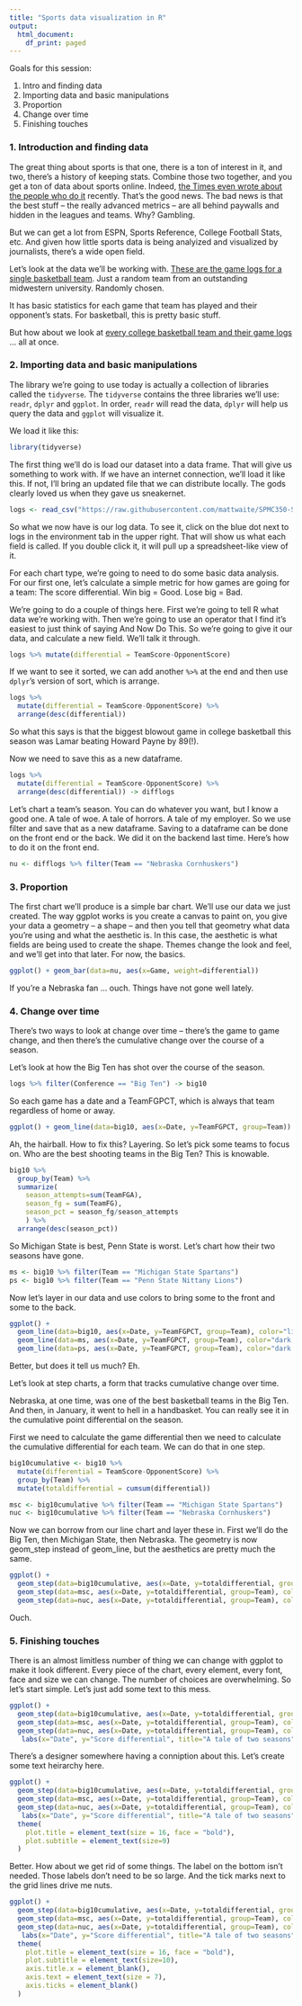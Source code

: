 ```yaml
---
title: "Sports data visualization in R"
output:
  html_document:
    df_print: paged
---
```


Goals for this session: 

1. Intro and finding data
2. Importing data and basic manipulations
3. Proportion
4. Change over time
5. Finishing touches

### 1. Introduction and finding data
 
The great thing about sports is that one, there is a ton of interest in it, and two, there's a history of keeping stats. Combine those two together, and you get a ton of data about sports online. Indeed, [the Times even wrote about the people who do it](https://www.nytimes.com/2019/02/13/sports/sean-forman-sports-reference.html) recently. That's the good news. The bad news is that the best stuff -- the really advanced metrics -- are all behind paywalls and hidden in the leagues and teams. Why? Gambling.

But we can get a lot from ESPN, Sports Reference, College Football Stats, etc. And given how little sports data is being analyized and visualized by journalists, there's a wide open field.

Let's look at the data we'll be working with. [These are the game logs for a single basketball team](https://www.sports-reference.com/cbb/schools/nebraska/2019-gamelogs.html). Just a random team from an outstanding midwestern university. Randomly chosen. 

It has basic statistics for each game that team has played and their opponent's stats. For basketball, this is pretty basic stuff. 

But how about we look at [every college basketball team and their game logs]() ... all at once. 

### 2. Importing data and basic manipulations

The library we're going to use today is actually a collection of libraries called the `tidyverse`. The `tidyverse` contains the three libraries we'll use: `readr`, `dplyr` and `ggplot`. In order, `readr` will read the data, `dplyr` will help us query the data and `ggplot` will visualize it. 

We load it like this:

```r
library(tidyverse)
```

The first thing we'll do is load our dataset into a data frame. That will give us something to work with. If we have an internet connection, we'll load it like this. If not, I'll bring an updated file that we can distribute locally. The gods clearly loved us when they gave us sneakernet. 

```r
logs <- read_csv("https://raw.githubusercontent.com/mattwaite/SPMC350-Sports-Data-Analysis-And-Visualization/master/Data/logs.csv")
```

So what we now have is our log data. To see it, click on the blue dot next to logs in the environment tab in the upper right. That will show us what each field is called. If you double click it, it will pull up a spreadsheet-like view of it. 

For each chart type, we're going to need to do some basic data analysis. For our first one, let's calculate a simple metric for how games are going for a team: The score differential. Win big = Good. Lose big = Bad.

We're going to do a couple of things here. First we're going to tell R what data we're working with. Then we're going to use an operator that I find it's easiest to just think of saying And Now Do This. So we're going to give it our data, and calculate a new field. We'll talk it through. 

```r
logs %>% mutate(differential = TeamScore-OpponentScore)
```

If we want to see it sorted, we can add another `%>%` at the end and then use `dplyr`'s version of sort, which is arrange. 

```r
logs %>% 
  mutate(differential = TeamScore-OpponentScore) %>%
  arrange(desc(differential))
```
So what this says is that the biggest blowout game in college basketball this season was Lamar beating Howard Payne by 89(!).

Now we need to save this as a new dataframe. 

```r
logs %>% 
  mutate(differential = TeamScore-OpponentScore) %>%
  arrange(desc(differential)) -> difflogs
```

Let's chart a team's season. You can do whatever you want, but I know a good one. A tale of woe. A tale of horrors. A tale of my employer. So we use filter and save that as a new dataframe. Saving to a dataframe can be done on the front end or the back. We did it on the backend last time. Here's how to do it on the front end.

```r
nu <- difflogs %>% filter(Team == "Nebraska Cornhuskers")
```

### 3. Proportion

The first chart we'll produce is a simple bar chart. We'll use our data we just created. The way ggplot works is you create a canvas to paint on, you give your data a geometry -- a shape -- and then you tell that geometry what data you're using and what the aesthetic is. In this case, the aesthetic is what fields are being used to create the shape. Themes change the look and feel, and we'll get into that later. For now, the basics.

```r
ggplot() + geom_bar(data=nu, aes(x=Game, weight=differential))
```

If you're a Nebraska fan ... ouch. Things have not gone well lately. 

### 4. Change over time 

There's two ways to look at change over time -- there's the game to game change, and then there's the cumulative change over the course of a season. 

Let's look at how the Big Ten has shot over the course of the season. 

```r
logs %>% filter(Conference == "Big Ten") -> big10
```

So each game has a date and a TeamFGPCT, which is always that team regardless of home or away. 

```r
ggplot() + geom_line(data=big10, aes(x=Date, y=TeamFGPCT, group=Team))
```

Ah, the hairball. How to fix this? Layering. So let's pick some teams to focus on. Who are the best shooting teams in the Big Ten? This is knowable.

```r
big10 %>% 
  group_by(Team) %>% 
  summarize(
    season_attempts=sum(TeamFGA), 
    season_fg = sum(TeamFG), 
    season_pct = season_fg/season_attempts
    ) %>% 
  arrange(desc(season_pct))
```

So Michigan State is best, Penn State is worst. Let's chart how their two seasons have gone. 

```r
ms <- big10 %>% filter(Team == "Michigan State Spartans")
ps <- big10 %>% filter(Team == "Penn State Nittany Lions")
```

Now let's layer in our data and use colors to bring some to the front and some to the back.

```r
ggplot() + 
  geom_line(data=big10, aes(x=Date, y=TeamFGPCT, group=Team), color="light grey") +
  geom_line(data=ms, aes(x=Date, y=TeamFGPCT, group=Team), color="dark green") +
  geom_line(data=ps, aes(x=Date, y=TeamFGPCT, group=Team), color="dark blue")
```

Better, but does it tell us much? Eh.

Let's look at step charts, a form that tracks cumulative change over time. 

Nebraska, at one time, was one of the best basketball teams in the Big Ten. And then, in January, it went to hell in a handbasket. You can really see it in the cumulative point differential on the season. 

First we need to calculate the game differential then we need to calculate the cumulative differential for each team. We can do that in one step. 

```r
big10cumulative <- big10 %>% 
  mutate(differential = TeamScore-OpponentScore) %>% 
  group_by(Team) %>% 
  mutate(totaldifferential = cumsum(differential))

msc <- big10cumulative %>% filter(Team == "Michigan State Spartans")
nuc <- big10cumulative %>% filter(Team == "Nebraska Cornhuskers")

```

Now we can borrow from our line chart and layer these in. First we'll do the Big Ten, then Michigan State, then Nebraska. The geometry is now geom_step instead of geom_line, but the aesthetics are pretty much the same. 

```r
ggplot() + 
  geom_step(data=big10cumulative, aes(x=Date, y=totaldifferential, group=Team), color="light grey") + 
  geom_step(data=msc, aes(x=Date, y=totaldifferential, group=Team), color="dark green") +
  geom_step(data=nuc, aes(x=Date, y=totaldifferential, group=Team), color="red")
```

Ouch. 

### 5. Finishing touches

There is an almost limitless number of thing we can change with ggplot to make it look different. Every piece of the chart, every element, every font, face and size we can change. The number of choices are overwhelming. So let's start simple. Let's just add some text to this mess.

```r
ggplot() + 
  geom_step(data=big10cumulative, aes(x=Date, y=totaldifferential, group=Team), color="light grey") + 
  geom_step(data=msc, aes(x=Date, y=totaldifferential, group=Team), color="dark green") +
  geom_step(data=nuc, aes(x=Date, y=totaldifferential, group=Team), color="red") +
   labs(x="Date", y="Score differential", title="A tale of two seasons", subtitle="Michigan State and Nebraska were neck and neck. And then the swoon happened.", caption="Source: Sports-Reference.com | By Matt Waite") 
```

There's a designer somewhere having a conniption about this. Let's create some text heirarchy here. 

```r
ggplot() + 
  geom_step(data=big10cumulative, aes(x=Date, y=totaldifferential, group=Team), color="light grey") + 
  geom_step(data=msc, aes(x=Date, y=totaldifferential, group=Team), color="dark green") +
  geom_step(data=nuc, aes(x=Date, y=totaldifferential, group=Team), color="red") +
   labs(x="Date", y="Score differential", title="A tale of two seasons", subtitle="Michigan State and Nebraska were neck and neck. And then the swoon happened.", caption="Source: Sports-Reference.com | By Matt Waite") +
  theme(
    plot.title = element_text(size = 16, face = "bold"),
    plot.subtitle = element_text(size=9)
  )
```

Better. How about we get rid of some things. The label on the bottom isn't needed. Those labels don't need to be so large. And the tick marks next to the grid lines drive me nuts. 

```r
ggplot() + 
  geom_step(data=big10cumulative, aes(x=Date, y=totaldifferential, group=Team), color="light grey") + 
  geom_step(data=msc, aes(x=Date, y=totaldifferential, group=Team), color="dark green") +
  geom_step(data=nuc, aes(x=Date, y=totaldifferential, group=Team), color="red") +
   labs(x="Date", y="Score differential", title="A tale of two seasons", subtitle="Michigan State and Nebraska were neck and neck. And then the swoon happened.", caption="Source: Sports-Reference.com | By Matt Waite") +
  theme(
    plot.title = element_text(size = 16, face = "bold"),
    plot.subtitle = element_text(size=10),
    axis.title.x = element_blank(),
    axis.text = element_text(size = 7),
    axis.ticks = element_blank()
  )
```

